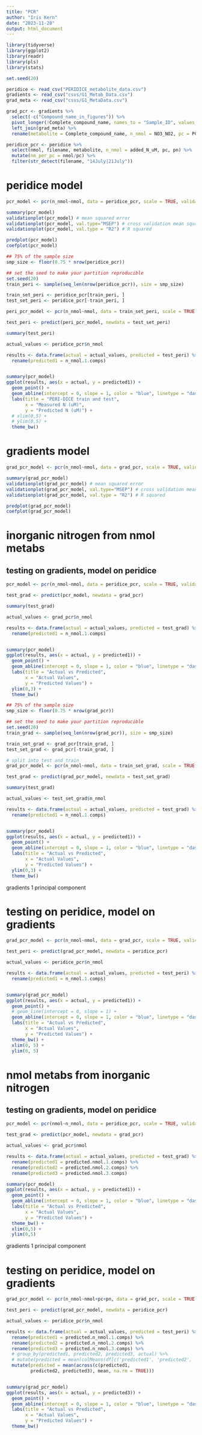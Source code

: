 ```yaml
---
title: "PCR"
author: "Iris Kern"
date: "2023-11-28"
output: html_document
---
```


```r
library(tidyverse)
library(ggplot2)
library(readr)
library(pls)
library(stats)

set.seed(20)
```

```r
peridice <- read_csv("PERIDICE_metabolite_data.csv")
gradients <- read_csv("csvs/G1_Metab_Data.csv")
grad_meta <- read_csv("csvs/G1_MetaData.csv")

grad_pcr <- gradients %>% 
  select(-c("Compound_name_in_figures")) %>% 
  pivot_longer(!Complete_compound_name, names_to = "Sample_ID", values_to = "nmol") %>% 
  left_join(grad_meta) %>% 
  rename(metabolite = Complete_compound_name, n_nmol = NO3_NO2, pc = PC_nM, pn = PN_nM)

peridice_pcr <- peridice %>% 
  select(nmol, filename, metabolite, n_nmol = added_N_uM, pc, pn) %>% 
  mutate(nm_per_pc = nmol/pc) %>% 
  filter(str_detect(filename, "14July|21July"))
```
# peridice model
```r
pcr_model <- pcr(n_nmol~nmol, data = peridice_pcr, scale = TRUE, validation = "CV")

summary(pcr_model)
validationplot(pcr_model) # mean squared error
validationplot(pcr_model, val.type="MSEP") # cross validation mean squared error
validationplot(pcr_model, val.type = "R2") # R squared

predplot(pcr_model)
coefplot(pcr_model)
```

```r
## 75% of the sample size
smp_size <- floor(0.75 * nrow(peridice_pcr))

## set the seed to make your partition reproducible
set.seed(20)
train_peri <- sample(seq_len(nrow(peridice_pcr)), size = smp_size)

train_set_peri <- peridice_pcr[train_peri, ]
test_set_peri <- peridice_pcr[-train_peri, ]

peri_pcr_model <- pcr(n_nmol~nmol, data = train_set_peri, scale = TRUE, validation = "CV", center = "FALSE")

test_peri <- predict(peri_pcr_model, newdata = test_set_peri)

summary(test_peri)

actual_values <- peridice_pcr$n_nmol

results <- data.frame(actual = actual_values, predicted = test_peri) %>% 
  rename(predicted1 = n_nmol.1.comps)


summary(pcr_model)
ggplot(results, aes(x = actual, y = predicted1)) +
  geom_point() +
  geom_abline(intercept = 0, slope = 1, color = "blue", linetype = "dashed") +
  labs(title = "PERI-DICE train and test",
       x = "Measured N (uM)",
       y = "Predicted N (uM)") +
  # xlim(0,5) + 
  # ylim(0,5) + 
  theme_bw()
```


# gradients model
```r
grad_pcr_model <- pcr(n_nmol~nmol, data = grad_pcr, scale = TRUE, validation = "CV", centers = FALSE)

summary(grad_pcr_model)
validationplot(grad_pcr_model) # mean squared error
validationplot(grad_pcr_model, val.type="MSEP") # cross validation mean squared error
validationplot(grad_pcr_model, val.type = "R2") # R squared

predplot(grad_pcr_model)
coefplot(grad_pcr_model)
```


# inorganic nitrogen from nmol metabs
## testing on gradients, model on peridice
```r
pcr_model <- pcr(n_nmol~nmol, data = peridice_pcr, scale = TRUE, validation = "CV")

test_grad <- predict(pcr_model, newdata = grad_pcr)

summary(test_grad)

actual_values <- grad_pcr$n_nmol

results <- data.frame(actual = actual_values, predicted = test_grad) %>% 
  rename(predicted1 = n_nmol.1.comps)


summary(pcr_model)
ggplot(results, aes(x = actual, y = predicted1)) +
  geom_point() +
  geom_abline(intercept = 0, slope = 1, color = "blue", linetype = "dashed") +
  labs(title = "Actual vs Predicted",
       x = "Actual Values",
       y = "Predicted Values") +
  ylim(0,3) + 
  theme_bw()
```

```r
## 75% of the sample size
smp_size <- floor(0.75 * nrow(grad_pcr))

## set the seed to make your partition reproducible
set.seed(20)
train_grad <- sample(seq_len(nrow(grad_pcr)), size = smp_size)

train_set_grad <- grad_pcr[train_grad, ]
test_set_grad <- grad_pcr[-train_grad, ]

# split into test and train
grad_pcr_model <- pcr(n_nmol~nmol, data = train_set_grad, scale = TRUE, validation = "CV", centers = FALSE)

test_grad <- predict(grad_pcr_model, newdata = test_set_grad)

summary(test_grad)

actual_values <- test_set_grad$n_nmol

results <- data.frame(actual = actual_values, predicted = test_grad) %>% 
  rename(predicted1 = n_nmol.1.comps)


summary(pcr_model)
ggplot(results, aes(x = actual, y = predicted1)) +
  geom_point() +
  geom_abline(intercept = 0, slope = 1, color = "blue", linetype = "dashed") +
  labs(title = "Actual vs Predicted",
       x = "Actual Values",
       y = "Predicted Values") +
  ylim(0,3) + 
  theme_bw()
```


gradients 1 principal component 

# testing on peridice, model on gradients
```r
grad_pcr_model <- pcr(n_nmol~nmol, data = grad_pcr, scale = TRUE, validation = "CV")

test_peri <- predict(grad_pcr_model, newdata = peridice_pcr)

actual_values <- peridice_pcr$n_nmol

results <- data.frame(actual = actual_values, predicted = test_peri) %>% 
  rename(predicted1 = n_nmol.1.comps) 


summary(grad_pcr_model)
ggplot(results, aes(x = actual, y = predicted1)) +
  geom_point() +
  # geom_line(intercept = 0, slope = 1) + 
  geom_abline(intercept = 0, slope = 1, color = "blue", linetype = "dashed") +
  labs(title = "Actual vs Predicted",
       x = "Actual Values",
       y = "Predicted Values") +
  theme_bw() + 
  xlim(0, 5) + 
  ylim(0, 5)
```


# nmol metabs from inorganic nitrogen
## testing on gradients, model on peridice
```r
pcr_model <- pcr(nmol~n_nmol, data = peridice_pcr, scale = TRUE, validation = "CV")

test_grad <- predict(pcr_model, newdata = grad_pcr)

actual_values <- grad_pcr$nmol

results <- data.frame(actual = actual_values, predicted = test_grad) %>% 
  rename(predicted1 = predicted.nmol.1.comps) %>% 
  rename(predicted2 = predicted.nmol.2.comps) %>% 
  rename(predicted3 = predicted.nmol.3.comps)

summary(pcr_model)
ggplot(results, aes(x = actual, y = predicted1)) +
  geom_point() +
  geom_abline(intercept = 0, slope = 1, color = "blue", linetype = "dashed") +
  labs(title = "Actual vs Predicted",
       x = "Actual Values",
       y = "Predicted Values") +
  theme_bw() + 
  xlim(0,5) + 
  ylim(0,5)
```

gradients 1 principal component 

# testing on peridice, model on gradients
```r
grad_pcr_model <- pcr(n_nmol~nmol+pc+pn, data = grad_pcr, scale = TRUE, validation = "CV")

test_peri <- predict(grad_pcr_model, newdata = peridice_pcr)

actual_values <- peridice_pcr$n_nmol

results <- data.frame(actual = actual_values, predicted = test_peri) %>% 
  rename(predicted1 = predicted.n_nmol.1.comps) %>% 
  rename(predicted2 = predicted.n_nmol.2.comps) %>% 
  rename(predicted3 = predicted.n_nmol.3.comps) %>% 
  # group_by(predicted1, predicted2, predicted3, actual) %>% 
  # mutate(predicted = mean(colMeans(df[c('predicted1', 'predicted2', 'predicted3')], na.rm = TRUE))) %>% 
  mutate(predicted = mean(across(c(predicted1,
         predicted2, predicted3), mean, na.rm = TRUE)))


summary(grad_pcr_model)
ggplot(results, aes(x = actual, y = predicted3)) +
  geom_point() +
  geom_abline(intercept = 0, slope = 1, color = "blue", linetype = "dashed") +
  labs(title = "Actual vs Predicted",
       x = "Actual Values",
       y = "Predicted Values") +
  theme_bw()
```
